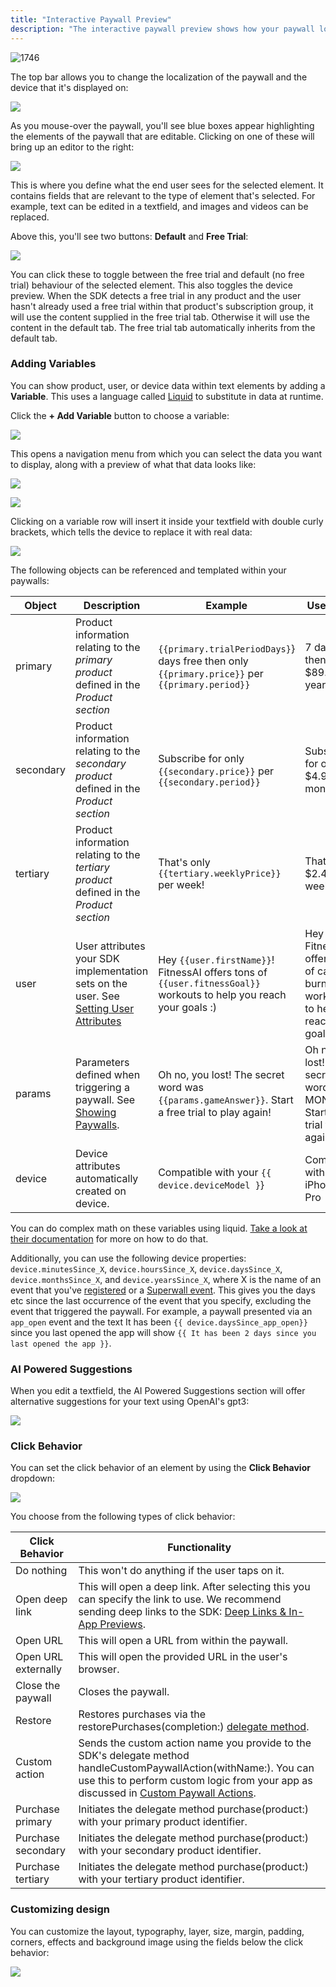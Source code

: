 ```yaml
---
title: "Interactive Paywall Preview"
description: "The interactive paywall preview shows how your paywall looks on certain iOS devices, for different configurations:"
---
```



![1746](/images/4.png) 

The top bar allows you to change the localization of the paywall and the device that it's displayed on:

![](/images/5.png)

As you mouse-over the paywall, you'll see blue boxes appear highlighting the elements of the paywall that are editable. Clicking on one of these will bring up an editor to the right:

![](/images/6.png)

This is where you define what the end user sees for the selected element. It contains fields that are relevant to the type of element that's selected. For example, text can be edited in a textfield, and images and videos can be replaced.

Above this, you'll see two buttons: **Default** and **Free Trial**:

![](/images/7.png)

You can click these to toggle between the free trial and default (no free trial) behaviour of the selected element. This also toggles the device preview. When the SDK detects a free trial in any product and the user hasn't already used a free trial within that product's subscription group, it will use the content supplied in the free trial tab. Otherwise it will use the content in the default tab. The free trial tab automatically inherits from the default tab.

### Adding Variables

You can show product, user, or device data within text elements by adding a **Variable**. This uses a language called [Liquid](https://shopify.github.io/liquid/basics/introduction/) to substitute in data at runtime.

Click the **\+ Add Variable** button to choose a variable:

![](/images/8.png)

This opens a navigation menu from which you can select the data you want to display, along with a preview of what that data looks like:

![](/images/9.png) 

![](/images/10.png) 

Clicking on a variable row will insert it inside your textfield with double curly brackets, which tells the device to replace it with real data:

![](/images/a447c2e-Screenshot_2022-11-29_at_15.03.06.png)

The following objects can be referenced and templated within your paywalls:

| Object    | Description                                                                                                            | Example                                                                                                        | User Sees                                                                                  |
| --------- | ---------------------------------------------------------------------------------------------------------------------- | -------------------------------------------------------------------------------------------------------------- | ------------------------------------------------------------------------------------------ |
| primary   | Product information relating to the _primary product_ defined in the _Product section_                                 | `{{primary.trialPeriodDays}`} days free then only `{{primary.price}}` per `{{primary.period}}        `               | 7 days free then only $89.99 per year                                                      |
| secondary | Product information relating to the _secondary product_ defined in the _Product section_                               | Subscribe for only `{{secondary.price}}` per `{{secondary.period}}`                                                | Subscribe for only $4.99 per month                                                         |
| tertiary  | Product information relating to the _tertiary product_ defined in the _Product section_                                | That's only `{{tertiary.weeklyPrice}}` per week!                                                                 | That's only $2.49 per week!                                                                |
| user      | User attributes your SDK implementation sets on the user. See [Setting User Attributes](/setting-user-properties) | Hey `{{user.firstName}}`! FitnessAI offers tons of `{{user.fitnessGoal}}` workouts to help you reach your goals :) | Hey Sam! FitnessAI offers tons of calorie burning workouts to help you reach your goals :) |
| params    | Parameters defined when triggering a paywall. See [Showing Paywalls](/feature-gating).                            | Oh no, you lost! The secret word was `{{params.gameAnswer}}`. Start a free trial to play again!                  | Oh no, you lost! The secret word was MONEY. Start a free trial to play again!              |
| device    | Device attributes automatically created on device.                                                                     | Compatible with your `{{ device.deviceModel }`}                                                                  | Compatible with your iPhone 14 Pro                                                         |

You can do complex math on these variables using liquid. [Take a look at their documentation](https://shopify.github.io/liquid) for more on how to do that.

Additionally, you can use the following device properties: `device.minutesSince_X`, `device.hoursSince_X`, `device.daysSince_X`, `device.monthsSince_X`, and `device.yearsSince_X`, where X is the name of an event that you've [registered](/feature-gating) or a [Superwall event](/tracking-analytics). This gives you the days etc since the last occurrence of the event that you specify, excluding the event that triggered the paywall. For example, a paywall presented via an `app_open` event and the text It has been `{{ device.daysSince_app_open}}` since you last opened the app will show `{{ It has been 2 days since you last opened the app }}`.

### AI Powered Suggestions

When you edit a textfield, the AI Powered Suggestions section will offer alternative suggestions for your text using OpenAI's gpt3:

![](/images/d0bbfb5-Screenshot_2023-06-14_at_18.25.25.png)

### Click Behavior

You can set the click behavior of an element by using the **Click Behavior** dropdown:

![](/images/db7c993-Screenshot_2022-11-29_at_16.40.53.png)

You choose from the following types of click behavior:

| Click Behavior      | Functionality                                                                                                                                                                                                                             |
| ------------------- | ----------------------------------------------------------------------------------------------------------------------------------------------------------------------------------------------------------------------------------------- |
| Do nothing          | This won't do anything if the user taps on it.                                                                                                                                                                                            |
| Open deep link      | This will open a deep link. After selecting this you can specify the link to use. We recommend sending deep links to the SDK: [Deep Links & In-App Previews](/in-app-paywall-previews).                                              |
| Open URL            | This will open a URL from within the paywall.                                                                                                                                                                                             |
| Open URL externally | This will open the provided URL in the user's browser.                                                                                                                                                                                    |
| Close the paywall   | Closes the paywall.                                                                                                                                                                                                                       |
| Restore             | Restores purchases via the restorePurchases(completion:) [delegate method](/configuring-the-sdk#conforming-to-the-delegate).                                                                                                         |
| Custom action       | Sends the custom action name you provide to the SDK's delegate method handleCustomPaywallAction(withName:). You can use this to perform custom logic from your app as discussed in [Custom Paywall Actions](/custom-paywall-events). |
| Purchase primary    | Initiates the delegate method purchase(product:) with your primary product identifier.                                                                                                                                                    |
| Purchase secondary  | Initiates the delegate method purchase(product:) with your secondary product identifier.                                                                                                                                                  |
| Purchase tertiary   | Initiates the delegate method purchase(product:) with your tertiary product identifier.                                                                                                                                                   |

### Customizing design

You can customize the layout, typography, layer, size, margin, padding, corners, effects and background image using the fields below the click behavior:

![](/images/ad94d77-Screenshot_2022-11-30_at_11.43.34.png)